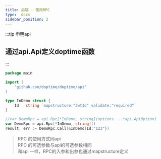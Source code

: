 ```yaml
---
title: 后端 - 使用RPC
type:  docs
sidebar_position: 2
---
```



:::tip 申明api
## **通过api.Api定义doptime函数**
::: 
 
```go   title="main.go"
package main

import (
	"github.com/doptime/doptime/api"
)

type InDemo struct {
	Id   string `mapstructure:"JwtId" validate:"required"`
}

//var DemoRpc = api.Rpc[*InDemo, string](options ...*api.ApiOption)
var DemoRpc = api.Rpc[*InDemo, string]()
result, err := DemoRpc.Call(&InDemo{Id:"123"})

```
> RPC 的使用方式同api  
> RPC 的可选参数与api的可选参数相同  
> 和api 一样，RPC的入参和出参也通过mapstructure定义